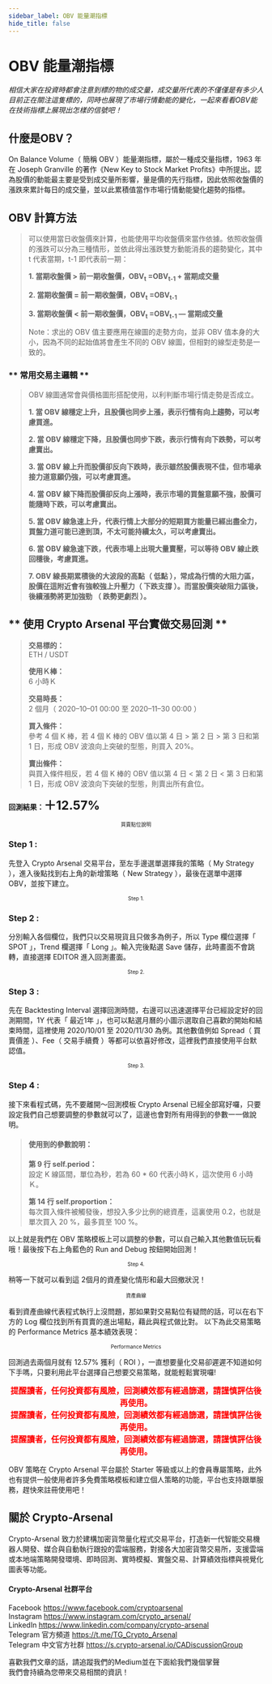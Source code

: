 ```yaml
---
sidebar_label: OBV 能量潮指標
hide_title: false
---
```


OBV 能量潮指標
===========================

_相信大家在投資時都會注意到標的物的成交量，成交量所代表的不僅僅是有多少人目前正在關注這隻標的，同時也展現了市場行情動能的變化，一起來看看OBV能在技術指標上展現出怎樣的信號吧！_
## **什麼是OBV？** ##
On Balance Volume（ 簡稱 OBV ）能量潮指標，屬於一種成交量指標，1963 年在 Joseph Granville 的著作《New Key to Stock Market Profits》中所提出。認為股價的動能最主要是受到成交量所影響，量是價的先行指標，因此依照收盤價的漲跌來累計每日的成交量，並以此累積值當作市場行情動能變化趨勢的指標。
## **OBV 計算方法** ##
>可以使用當日收盤價來計算，也能使用平均收盤價來當作依據。依照收盤價的漲跌可以分為三種情形，並依此得出漲跌雙方動能消長的趨勢變化，其中 t 代表當期，t-1 即代表前一期：  
>
>**1. 當期收盤價 > 前一期收盤價，OBV<sub>t</sub> =OBV<sub>t-1</sub> + 當期成交量**
>
>**2. 當期收盤價 = 前一期收盤價，OBV<sub>t</sub> =OBV<sub>t-1</sub>**
>
>**3. 當期收盤價 < 前一期收盤價，OBV<sub>t</sub> =OBV<sub>t-1</sub> — 當期成交量**
>
>Note：求出的 OBV 值主要應用在線圖的走勢方向，並非 OBV 值本身的大小，因為不同的起始值將會產生不同的 OBV 線圖，但相對的線型走勢是一致的。
>

### ** 常用交易主邏輯 ** ###
>OBV 線圖通常會與價格圖形搭配使用，以利判斷市場行情走勢是否成立。  
>
>**1. 當 OBV 線穩定上升，且股價也同步上漲，表示行情有向上趨勢，可以考慮買進。**
>
>**2. 當 OBV 線穩定下降，且股價也同步下跌，表示行情有向下跌勢，可以考慮賣出。**
>
>**3. 當 OBV 線上升而股價卻反向下跌時，表示雖然股價表現不佳，但市場承接力道意願仍強，可以考慮買進。**
>
>**4. 當 OBV 線下降而股價卻反向上漲時，表示市場的買盤意願不強，股價可能隨時下跌，可以考慮賣出。**
>
>**5. 當 OBV 線急速上升，代表行情上大部分的短期買方能量已經出盡全力，買盤力道可能已達到頂，不太可能持續太久，可以考慮賣出。**
>
>**6. 當 OBV 線急速下跌，代表市場上出現大量賣壓，可以等待 OBV 線止跌回穩後，考慮買進。**
>
>**7. OBV 線長期累積後的大波段的高點（ 低點 ），常成為行情的大阻力區，股價在這附近會有強較強上升壓力（ 下跌支撐 ）。而當股價突破阻力區後，後續漲勢將更加強勁 （ 跌勢更劇烈 ）。**  
>

## ** 使用 Crypto Arsenal 平台實做交易回測 **
>**交易標的：**  
>ETH / USDT
>
>**使用Ｋ棒：**  
>6 小時Ｋ
>
>**交易時長：**  
>2 個月（ 2020–10–01 00:00 至 2020–11–30 00:00 ）
>
>**買入條件：**  
>參考 4 個 K 棒，若 4 個 K 棒的 OBV 值以第 4 日 > 第 2 日 > 第 3 日和第 1 日，形成 OBV 波浪向上突破的型態，則買入 20%。
>
>**賣出條件：**  
>與買入條件相反，若 4 個 K 棒的 OBV 值以第 4 日 < 第 2 日 < 第 3 日和第 1 日，形成 OBV 波浪向下突破的型態，則賣出所有倉位。
>
**回測結果：<font size="5">＋12.57%</font>**
<img alt="" class="ni pm ef es eo ex w c" role="presentation" src="https://miro.medium.com/max/1400/0*Mkufehq4mI3JtTmN" srcset="https://miro.medium.com/max/552/0*Mkufehq4mI3JtTmN 276w, https://miro.medium.com/max/1104/0*Mkufehq4mI3JtTmN 552w, https://miro.medium.com/max/1280/0*Mkufehq4mI3JtTmN 640w, https://miro.medium.com/max/1400/0*Mkufehq4mI3JtTmN 700w" sizes="700px"/>
<font size="1"><center>買賣點位說明</center></font>

### **Step 1 :**
先登入 Crypto Arsenal 交易平台，至左手邊選單選擇我的策略（ My Strategy ），進入後點找到右上角的新增策略（ New Strategy ），最後在選單中選擇 OBV，並按下建立。
<img alt="" class="ni pm ef es eo ex w c"  role="presentation" src="https://miro.medium.com/max/1400/0*_HBmi_j0WtOAsPLQ" srcset="https://miro.medium.com/max/552/0*_HBmi_j0WtOAsPLQ 276w, https://miro.medium.com/max/1104/0*_HBmi_j0WtOAsPLQ 552w, https://miro.medium.com/max/1280/0*_HBmi_j0WtOAsPLQ 640w, https://miro.medium.com/max/1400/0*_HBmi_j0WtOAsPLQ 700w" sizes="700px"/>
<font size="1"><center>Step 1.</center></font>

### **Step 2 :**
分別輸入各個欄位，我們只以交易現貨且只做多為例子，所以 Type 欄位選擇「 SPOT 」，Trend 欄選擇「 Long 」。輸入完後點選 Save 儲存，此時畫面不會跳轉，直接選擇 EDITOR 進入回測畫面。
<img alt="" class="ni pm ef es eo ex w c" role="presentation" src="https://miro.medium.com/max/1400/0*ETb_0LLfiQ-MQz89" srcset="https://miro.medium.com/max/552/0*ETb_0LLfiQ-MQz89 276w, https://miro.medium.com/max/1104/0*ETb_0LLfiQ-MQz89 552w, https://miro.medium.com/max/1280/0*ETb_0LLfiQ-MQz89 640w, https://miro.medium.com/max/1400/0*ETb_0LLfiQ-MQz89 700w" sizes="700px"/>
<font size="1"><center>Step 2.</center></font>

### **Step 3 :**
先在 Backtesting Interval 選擇回測時間，右邊可以迅速選擇平台已經設定好的回測期間，1Y 代表「 最近1年 」，也可以點選月曆的小圖示選取自己喜歡的開始和結束時間，這裡使用 2020/10/01 至 2020/11/30 為例。其他數值例如 Spread（ 買賣價差 ）、Fee（ 交易手續費 ）等都可以依喜好修改，這裡我們直接使用平台默認值。
<img alt="" class="ni pm ef es eo ex w c"  role="presentation" src="https://miro.medium.com/max/1400/0*ayd541nKS0Fy_Ven" srcset="https://miro.medium.com/max/552/0*ayd541nKS0Fy_Ven 276w, https://miro.medium.com/max/1104/0*ayd541nKS0Fy_Ven 552w, https://miro.medium.com/max/1280/0*ayd541nKS0Fy_Ven 640w, https://miro.medium.com/max/1400/0*ayd541nKS0Fy_Ven 700w" sizes="700px"/>
<font size="1"><center>Step 3.</center></font>

### **Step 4 :**
接下來看程式碼，先不要離開～回測模板 Crypto Arsenal 已經全部寫好囉，只要設定我們自己想要調整的參數就可以了，這邊也會對所有用得到的參數一一做說明。
>#### **使用到的參數說明：** 
>**第 9 行 self.period：**  
>設定 K 線區間，單位為秒，若為 60 * 60 代表小時Ｋ，這次使用 6 小時Ｋ。
>
>**第 14 行 self.proportion：**  
>每次買入條件被觸發後，想投入多少比例的總資產，這裏使用 0.2，也就是單次買入 20 %，最多買至 100 %。
>

以上就是我們在 OBV 策略模板上可以調整的參數，可以自己輸入其他數值玩玩看哦！最後按下右上角藍色的 Run and Debug 按鈕開始回測！
<img alt="" class="ni pm ef es eo ex w c"  role="presentation" src="https://miro.medium.com/max/1400/0*kUpLGiXaNsxlxN6S" srcset="https://miro.medium.com/max/552/0*kUpLGiXaNsxlxN6S 276w, https://miro.medium.com/max/1104/0*kUpLGiXaNsxlxN6S 552w, https://miro.medium.com/max/1280/0*kUpLGiXaNsxlxN6S 640w, https://miro.medium.com/max/1400/0*kUpLGiXaNsxlxN6S 700w" sizes="700px"/>
<font size="1"><center>Step 4.</center></font>

稍等一下就可以看到這 2個月的資產變化情形和最大回撤狀況！
<img alt="" class="ni pm ef es eo ex w c"  role="presentation" src="https://miro.medium.com/max/1400/0*QXtXRjmbjZu5m8eR" srcset="https://miro.medium.com/max/552/0*QXtXRjmbjZu5m8eR 276w, https://miro.medium.com/max/1104/0*QXtXRjmbjZu5m8eR 552w, https://miro.medium.com/max/1280/0*QXtXRjmbjZu5m8eR 640w, https://miro.medium.com/max/1400/0*QXtXRjmbjZu5m8eR 700w" sizes="700px"/>
<font size="1"><center>資產曲線</center></font>

看到資產曲線代表程式執行上沒問題，那如果對交易點位有疑問的話，可以在右下方的 Log 欄位找到所有買賣的進出場點，藉此與程式做比對。
以下為此交易策略的 Performance Metrics 基本績效表現：
<img alt="" class="ni pm ef es eo ex w c"  role="presentation" src="https://miro.medium.com/max/1400/0*VGC8sFoy4FQDxDuL" srcset="https://miro.medium.com/max/552/0*VGC8sFoy4FQDxDuL 276w, https://miro.medium.com/max/1104/0*VGC8sFoy4FQDxDuL 552w, https://miro.medium.com/max/1280/0*VGC8sFoy4FQDxDuL 640w, https://miro.medium.com/max/1400/0*VGC8sFoy4FQDxDuL 700w" sizes="700px"/>
<font size="1"><center>Performance Metrics</center></font>

回測過去兩個月就有 12.57% 獲利（ ROI ），一直想要量化交易卻遲遲不知道如何下手嗎，只要利用此平台選擇自己想要交易策略，就能輕鬆實現囉!

**<font size="3" color="#FF0000"><center>提醒讀者，任何投資都有風險，回測績效都有經過篩選，請謹慎評估後再使用。</center></font>**
**<font size="3" color="#FF0000"><center>提醒讀者，任何投資都有風險，回測績效都有經過篩選，請謹慎評估後再使用。</center></font>**
**<font size="3" color="#FF0000"><center>提醒讀者，任何投資都有風險，回測績效都有經過篩選，請謹慎評估後再使用。</center></font>**
  
OBV 策略在 Crypto Arsenal 平台屬於 Starter 等級或以上的會員專屬策略，此外也有提供一般使用者許多免費策略模板和建立個人策略的功能，平台也支持跟單服務，趕快來註冊使用吧！
## **關於 Crypto-Arsenal**
Crypto-Arsenal 致力於建構加密貨幣量化程式交易平台，打造新一代智能交易機器人開發、媒合與自動執行跟投的雲端服務，對接各大加密貨幣交易所，支援雲端或本地端策略開發環境、即時回測、實時模擬、實盤交易、計算績效指標與視覺化圖表等功能。
#### **Crypto-Arsenal 社群平台**
Facebook https://www.facebook.com/cryptoarsenal  
Instagram https://www.instagram.com/crypto_arsenal/  
LinkedIn https://www.linkedin.com/company/crypto-arsenal  
Telegram 官方頻道 https://t.me/TG_Crypto_Arsenal  
Telegram 中文官方社群 https://s.crypto-arsenal.io/CADiscussionGroup  

喜歡我們文章的話，請追蹤我們的Medium並在下面給我們幾個掌聲  
我們會持續為您帶來交易相關的資訊！






